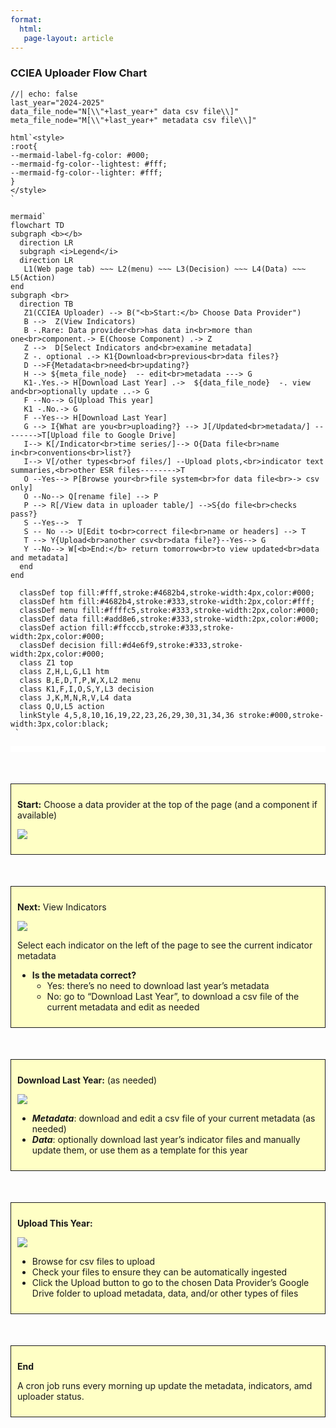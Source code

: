 ```yaml
---
format:
  html:
   page-layout: article
---
```


### CCIEA Uploader Flow Chart

::::: {.grid .column-screen-inset}

:::: {.g-col-12 .g-col-md-8}


```ojs
//| echo: false
last_year="2024-2025"
data_file_node="N[\\"+last_year+" data csv file\\]"
meta_file_node="M[\\"+last_year+" metadata csv file\\]"

html`<style>
:root{
--mermaid-label-fg-color: #000;
--mermaid-fg-color--lightest: #fff;
--mermaid-fg-color--lighter: #fff;
}
</style>
`

mermaid`
flowchart TD
subgraph <b></b>
  direction LR
  subgraph <i>Legend</i>
  direction LR
   L1(Web page tab) ~~~ L2(menu) ~~~ L3(Decision) ~~~ L4(Data) ~~~ L5(Action)
end
subgraph <br>
  direction TB
   Z1(CCIEA Uploader) --> B("<b>Start:</b> Choose Data Provider")
   B -->  Z(View Indicators)
   B -.Rare: Data provider<br>has data in<br>more than one<br>component.-> E(Choose Component) .-> Z
   Z -->  D[Select Indicators and<br>examine metadata]
   Z -. optional .-> K1{Download<br>previous<br>data files?}
   D -->F{Metadata<br>need<br>updating?}
   H --> ${meta_file_node}  -- edit<br>metadata ---> G
   K1-.Yes.-> H[Download Last Year] .->  ${data_file_node}  -. view and<br>optionally update ..-> G
   F --No--> G[Upload This year]
   K1 -.No.-> G
   F --Yes--> H[Download Last Year]
   G --> I{What are you<br>uploading?} --> J[/Updated<br>metadata/] -------->T[Upload file to Google Drive]
   I--> K[/Indicator<br>time series/]--> O{Data file<br>name in<br>conventions<br>list?}
   I--> V[/other types<br>of files/] --Upload plots,<br>indicator text summaries,<br>other ESR files-------->T
   O --Yes--> P[Browse your<br>file system<br>for data file<br>-> csv only]
   O --No--> Q[rename file] --> P
   P --> R[/View data in uploader table/] -->S{do file<br>checks pass?}
   S --Yes-->  T
   S -- No --> U[Edit to<br>correct file<br>name or headers] --> T
   T --> Y{Upload<br>another csv<br>data file?}--Yes--> G
   Y --No--> W[<b>End:</b> return tomorrow<br>to view updated<br>data and metadata]
  end
end

  classDef top fill:#fff,stroke:#4682b4,stroke-width:4px,color:#000;
  classDef htm fill:#4682b4,stroke:#333,stroke-width:2px,color:#fff;
  classDef menu fill:#ffffc5,stroke:#333,stroke-width:2px,color:#000;
  classDef data fill:#add8e6,stroke:#333,stroke-width:2px,color:#000;
  classDef action fill:#ffcccb,stroke:#333,stroke-width:2px,color:#000;
  classDef decision fill:#d4e6f9,stroke:#333,stroke-width:2px,color:#000;
  class Z1 top
  class Z,H,L,G,L1 htm
  class B,E,D,T,P,W,X,L2 menu
  class K1,F,I,O,S,Y,L3 decision
  class J,K,M,N,R,V,L4 data
  class Q,U,L5 action
  linkStyle 4,5,8,10,16,19,22,23,26,29,30,31,34,36 stroke:#000,stroke-width:3px,color:black;
 `

```

::::

:::: {.g-col-12 .g-col-md-4 .g-row-6  style="display: grid; row-gap: 50px;"}

::: {style="background-color: #fff;padding:5px;border:solid,0px;"}

:::

::: {style="background-color: #ffffc5;padding:10px;border:solid,1px;"}

**Start:** Choose a data provider at the top of the page (and a component if available)

![](figures/data_provider.png)

:::

::: {style="background-color: #ffffc5;padding:10px;border:solid,1px;"}

**Next:** View Indicators

![](figures/indicators.png)

Select each indicator on the left of the page to see the current indicator metadata

* **Is the metadata correct?**
  + Yes: there's no need to download last year's metadata
  + No: go to "Download Last Year", to download a csv file of the current metadata and edit as needed
        
:::

::: {style="background-color: #ffffc5;padding:10px;border:solid,1px;"}

**Download Last Year:** (as needed)

![](figures/download.png)

* ***Metadata***: download and edit a csv file of your current metadata (as needed)
* ***Data***: optionally download last year's indicator files and manually update them, or use them as a template for this year

:::

::: {style="background-color: #ffffc5;padding:10px;border:solid,1px;"}

**Upload This Year:**

![](figures/upload.png)

* Browse for csv files to upload
* Check your files to ensure they can be automatically ingested
* Click the Upload button to go to the chosen Data Provider's  Google Drive folder to upload metadata, data, and/or other types of files

:::

::: {style="background-color: #ffffc5;padding:10px;border:solid,1px;"}

**End**

A cron job runs every morning up update the metadata, indicators, amd uploader status.

:::


::::

:::::

